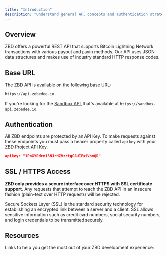 ```yaml
---
title: "Introduction"
description: "Understand general API concepts and authentication strategies."
---
```


## Overview

ZBD offers a powerful REST API that supports Bitcoin Lightning Network transactions with various payout and payin methods. Our API uses JSON data structures and makes use of industry standard HTTP response codes.

## Base URL

The ZBD API is available on the following base URL:

```bash
https://api.zebedee.io
```

<Note>If you're looking for the [Sandbox API](/api-reference/sandbox/gamertag), that's available at `https://sandbox-api.zebedee.io`.</Note>

## Authentication

All ZBD endpoints are protected by an API Key. To make requests against these endpoints you must pass a header property called `apikey` with your [ZBD Project API Key](/docs/dashboard/projects/api).

```json
apikey: "1PnXYRdcm13NJrHZVzctgCAUIEniVomQR"
```

## SSL / HTTPS Access

**ZBD only provides a secure interface over HTTPS with SSL certificate support**. Any requests that attempt to reach the ZBD API in an insecure fashion (plain-text over HTTP requests) will be rejected.

<Note>Secure Sockets Layer (SSL) is the standard security technology for establishing an encrypted link between a server and a client. SSL allows sensitive information such as credit card numbers, social security numbers, and login credentials to be transmitted securely.</Note>

## Resources

Links to help you get the most out of your ZBD development experience:

<CardGroup cols={2}>
  <Card title="Join our Discord" icon="discord" color="#9656ce" href="/api-reference/charges/create"></Card>
  <Card title="See our GitHub Examples" icon="github" color="#000000" href="/docs/examples"></Card>
  <Card title="View the FAQs" icon="circle-question" color="#FF9900" href="/api-reference/charges/create"></Card>
  <Card title="Download ZBD App" icon="circle-down" color="#00ADD8" href="https://zbd.one/download"></Card>
</CardGroup>

